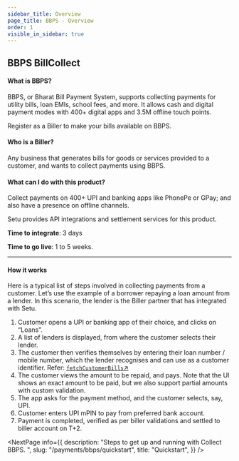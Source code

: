 ```yaml
---
sidebar_title: Overview
page_title: BBPS - Overview
order: 1
visible_in_sidebar: true
---
```


## BBPS BillCollect

#### What is BBPS?

BBPS, or Bharat Bill Payment System, supports collecting payments for utility bills, loan EMIs, school fees, and more. It allows cash and digital payment modes with 400+ digital apps and 3.5M offline touch points.

Register as a Biller to make your bills available on BBPS.

#### Who is a Biller?

Any business that generates bills for goods or services provided to a customer, and wants to collect payments using BBPS.

#### What can I do with this product?

Collect payments on 400+ UPI and banking apps like PhonePe or GPay; and also have a presence on offline channels.

Setu provides API integrations and settlement services for this product.

**Time to integrate**: 3 days

**Time to go live**: 1 to 5 weeks.

<hr class="primary" />

#### How it works

Here is a typical list of steps involved in collecting payments from a customer. Let’s use the example of a borrower repaying a loan amount from a lender. In this scenario, the lender is the Biller partner that has integrated with Setu.

1. Customer opens a UPI or banking app of their choice, and clicks on “Loans”.
2. A list of lenders is displayed, from where the customer selects their lender.
3. The customer then verifies themselves by entering their loan number / mobile number, which the lender recognises and can use as a customer identifier. Refer: <a href="api-reference#/category~APIs_to_Implement/operation~fetchCustomerBills" target="_blank"><code>fetchCustomerBills</code>↗</a>
4. The customer views the amount to be repaid, and pays. Note that the UI shows an exact amount to be paid, but we also support partial amounts with custom validation.
5. The app asks for the payment method, and the customer selects, say, UPI.
6. Customer enters UPI mPIN to pay from preferred bank account.
7. Payment is completed, verified as per biller validations and settled to biller account on T+2.

<NextPage
    info={{
        description: "Steps to get up and running with Collect BBPS.  ",
        slug: "/payments/bbps/quickstart",
        title: "Quickstart",
    }}
/>
